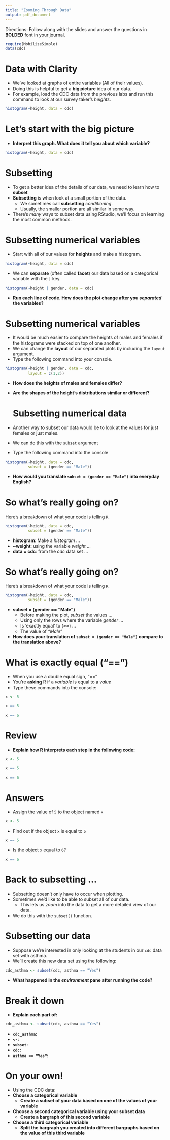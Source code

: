 ```yaml
---
title: "Zooming Through Data"
output: pdf_document
---
```


Directions: Follow along with the slides and answer the questions in **BOLDED** font in your journal.
```r
require(MobilizeSimple)
data(cdc)
```

Data with Clarity
=================

- We've looked at graphs of entire variables (All of their values).
- Doing this is helpful to get a **big picture** idea of our data.
- For example, load the CDC data from the previous labs and run this command to look at our survey taker's *heights*.

```r
histogram(~height, data = cdc)
```


Let's start with the big picture
================================

- **Interpret this graph. What does it tell you about which variable?**

```r
histogram(~height, data = cdc)
```

Subsetting
=====================

- To get a better idea of the details of our data, we need to learn how to **subset**
- **Subsetting** is when look at a small portion of the data.
    - We sometimes call **subsetting** _conditioning_.
    - Usually, the smaller portion are all similar in some way.
- There's _many_ ways to subset data using RStudio, we'll focus on learning the most common methods.

Subsetting numerical variables
==============================

- Start with all of our values for **heights** and make a histogram.

```r
histogram(~height, data = cdc)
```

- We can **separate** (often called **facet**) our data based on a categorical variable with the `|` key. 

```r
histogram(~height | gender, data = cdc)
```
 
- **Run each line of code. How does the plot change after you _separated_ the variables?**

Subsetting numerical variables
==============================

- It would be much easier to compare the heights of males and females if the histograms were stacked on top of one another.
- We can change the **layout** of our separated plots by including the `layout` argument. 
- Type the following command into your console.
```r
histogram(~height | gender, data = cdc, 
          layout = c(1,2))
```

- **How does the heights of males and females differ?**
- **Are the shapes of the height's distributions similar or different?**
  
  Subsetting numerical data
=========================
  
- Another way to subset our data would be to look at the values for just females or just males. 
- We can do this with the `subset` argument
- Type the following command into the console

```r
histogram(~height, data = cdc, 
          subset = (gender == "Male"))
```

- **How would you translate `subset = (gender == "Male")` into everyday English?**
  
So what's really going on?
==========================

Here's a breakdown of what your code is telling `R`.
 
```r
histogram(~height, data = cdc,  
          subset = (gender == "Male"))
```

- **histogram**: Make a _histogram_ ...
- **~weight**: using the variable _weight_ ...
- **data = cdc**: from the _cdc_ data set ...

So what's really going on?
==========================

Here's a breakdown of what your code is telling `R`.

```r
histogram(~height, data = cdc,  
          subset = (gender == "Male"))
```

- **subset = (gender == "Male")** 
    - Before making the plot, _subset_ the values ...
    - Using only the rows where the variable _gender_ ...
    - Is 'exactly equal' to (_==_) ...
    - The value of _"Male"_
- **How does your translation of `subset = (gender == "Male")` compare to the translation above?**

What is exactly equal ("==")
============================

- When you use a double equal sign, "=="
- You're **asking** R if a _variable_ is equal to a _value_
- Type these commands into the console:
  
```r
x <- 5
```
```r
x == 5
```
```r
x == 6
```

Review
======

- **Explain how R interprets each step in the following code:**
```r
x <- 5
```
```r
x == 5
```
```r
x == 6
```

Answers
=======

- Assign the value of `5` to the object named `x`
```r
x <- 5
```

- Find out if the object `x` is equal to `5`
```r
x == 5
```

- Is the object `x` equal to `6`?
```r
x == 6
```

Back to subsetting ...
======================

- Subsetting doesn't only have to occur when plotting.
- Sometimes we'd like to be able to subset all of our data.
    - This lets us _zoom_ into the data to get a more detailed view of our data.
- We do this with the `subset()` function.

Subsetting our data
===================

- Suppose we're interested in only looking at the students in our `cdc` data set with asthma.
- We'll create this new data set using the following:
```r
cdc_asthma <- subset(cdc, asthma == "Yes")
```

- **What happened in the _environment_ pane after running the code?**

Break it down
=============

- **Explain each part of:**

```r
cdc_asthma <- subset(cdc, asthma == "Yes")
```

- **`cdc_asthma`:**
- **`<-`:**
- **`subset`:**
- **`cdc`:**
- **`asthma == "Yes"`:**

On your own!
==========================

- Using the CDC data:
- **Choose a categorical variable**
    - **Create a subset of your data based on one of the values of your variable**
- **Choose a second categorical variable using your subset data**
    - **Create a bargraph of this second variable**
- **Choose a third categorical variable**
    - **Split the bargraph you created into different bargraphs based on the value of this third variable**
    
